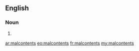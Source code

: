 ==English==

===Noun===
{{head|en|noun plural form}}

# {{plural of|malcontent|lang=en}}

[[ar:malcontents]]
[[eo:malcontents]]
[[fr:malcontents]]
[[my:malcontents]]